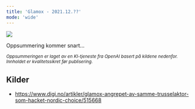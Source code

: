 ```yaml
---
title: 'Glamox - 2021.12.??'
mode: 'wide'
---
```


<Frame>
<img src="/images/glamox.png" noZoom/>
</Frame>

Oppsummering kommer snart...

<sup><i>Oppsummeringen er laget av en KI-tjeneste fra OpenAI basert på kildene nedenfor. Innholdet er kvalitetssikret før publisering.</i></sup>

## Kilder
- https://www.digi.no/artikler/glamox-angrepet-av-samme-trusselaktor-som-hacket-nordic-choice/515668
